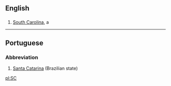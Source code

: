 ==English==

==={{Abbreviation}}===
#[[South Carolina]], a {{USstate}}
----
==Portuguese==
===Abbreviation===
#[[Santa Catarina]] (Brazilian state)

[[pl:SC]]
